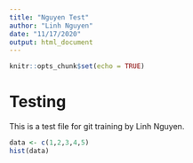 ```yaml
---
title: "Nguyen Test"
author: "Linh Nguyen"
date: "11/17/2020"
output: html_document
---
```


```r
knitr::opts_chunk$set(echo = TRUE)
```

# Testing

This is a test file for git training by Linh Nguyen.

```r
data <- c(1,2,3,4,5)
hist(data)
```

